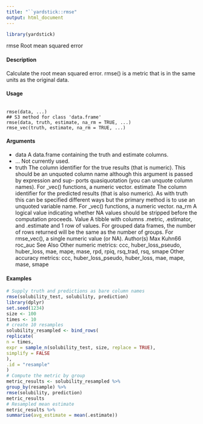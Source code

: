 ```yaml
---
title: "``yardstick::rmse"
output: html_document
---
```


```r
library(yardstick)
```


rmse
Root mean squared error

#### Description

Calculate the root mean squared error. rmse() is a metric that is in the same units as the original
data.

#### Usage

<pre><code>
rmse(data, ...)
## S3 method for class 'data.frame'
rmse(data, truth, estimate, na_rm = TRUE, ...)
rmse_vec(truth, estimate, na_rm = TRUE, ...)
</code></pre>

#### Arguments

* data A data.frame containing the truth and estimate columns.
* ... Not currently used.
* truth The column identifier for the true results (that is numeric). This should be an unquoted column name although this argument is passed by expression and sup-
ports quasiquotation (you can unquote column names). For _vec() functions, a numeric vector.
estimate The column identifier for the predicted results (that is also numeric). As with
truth this can be specified different ways but the primary method is to use an
unquoted variable name. For _vec() functions, a numeric vector.
na_rm A logical value indicating whether NA values should be stripped before the
computation proceeds.
Value
A tibble with columns .metric, .estimator, and .estimate and 1 row of values.
For grouped data frames, the number of rows returned will be the same as the number of groups.
For rmse_vec(), a single numeric value (or NA).
Author(s)
Max Kuhn66
roc_auc
See Also
Other numeric metrics: ccc, huber_loss_pseudo, huber_loss, mae, mape, mase, rpd, rpiq,
rsq_trad, rsq, smape
Other accuracy metrics: ccc, huber_loss_pseudo, huber_loss, mae, mape, mase, smape

#### Examples
```r
# Supply truth and predictions as bare column names
rmse(solubility_test, solubility, prediction)
library(dplyr)
set.seed(1234)
size <- 100
times <- 10
# create 10 resamples
solubility_resampled <- bind_rows(
replicate(
n = times,
expr = sample_n(solubility_test, size, replace = TRUE),
simplify = FALSE
),
.id = "resample"
)
# Compute the metric by group
metric_results <- solubility_resampled %>%
group_by(resample) %>%
rmse(solubility, prediction)
metric_results
# Resampled mean estimate
metric_results %>%
summarise(avg_estimate = mean(.estimate))
```

